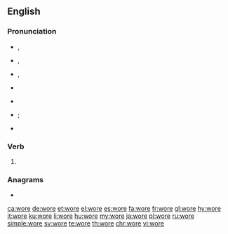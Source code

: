 {{also|WORE}}
==English==

===Pronunciation===
* {{a|GenAm}} {{enPR|wôr}}, {{IPA|/wɔɹ/|lang=en}}
* {{a|RP}} {{enPR|wô}}, {{IPA|/wɔː/|lang=en}}
* {{a|rhotic|horse-hoarse}} {{enPR|wōr}}, {{IPA|/wo(ː)ɹ/|lang=en}}
* {{a|nonrhotic|horse-hoarse}} {{IPA|/woə/|lang=en}}
* {{audio|en-us-wore.ogg|Audio (US)|lang=en}}
* {{homophones|lang=en|war}} {{qualifier|accents with the {{w|horse–hoarse merger}}}}; {{l|en|Waugh}} {{qualifier|non-rhotic accents with the {{w|horse–hoarse merger}}}}
* {{rhymes|ɔː(ɹ)|lang=en}}

===Verb===
{{head|en|verb form}}

# {{en-simple past of|wear}}

===Anagrams===
* {{l|en|ower}}

[[ca:wore]]
[[de:wore]]
[[et:wore]]
[[el:wore]]
[[es:wore]]
[[fa:wore]]
[[fr:wore]]
[[gl:wore]]
[[hy:wore]]
[[it:wore]]
[[ku:wore]]
[[li:wore]]
[[hu:wore]]
[[my:wore]]
[[ja:wore]]
[[pl:wore]]
[[ru:wore]]
[[simple:wore]]
[[sv:wore]]
[[te:wore]]
[[th:wore]]
[[chr:wore]]
[[vi:wore]]